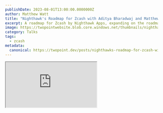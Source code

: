 ```yaml
---
publishDate: 2023-08-01T13:00:00.0000000Z
author: Matthew Watt
title: "Nighthawk's Roadmap for Zcash with Aditya Bharadwaj and Matthew Watt: Zcon4"
excerpt: A roadmap for Zcash by Nighthawk Apps, expanding on the roadmap shared in January 2023 and benefits of delivering a mobile-first experience to end-users.
image: https://twopointwebsite.blob.core.windows.net/thumbnails/nighthawkroadmaptalk.jpg
category: Talks
tags:
  - zcash
metadata:
  canonical: https://twopoint.dev/posts/nighthawks-roadmap-for-zcash-with-aditya-bharadwaj-and-matthew-watt-zcon4
---
```


<iframe
  src="https://www.youtube.com/embed/qRuKTkDvAk4"
  allowfullscreen=""
  allow="accelerometer; autoplay; clipboard-write; encrypted-media; gyroscope; picture-in-picture"
  class="w-full aspect-video"
></iframe>
